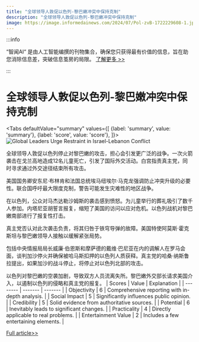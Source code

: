 ```yaml
---
title: "全球领导人敦促以色列-黎巴嫩冲突中保持克制"
description: "全球领导人敦促以色列-黎巴嫩冲突中保持克制"
image: https://image.informedainews.com/2024/07/Pol-zvB-1722229608-1.jpg
---
```



:::info

“智闻AI“ 是由人工智能编撰的刊物集合，确保您只获得最有价值的信息，旨在助您消除信息差，突破信息茧房的局限。  [了解更多 >>](/)

:::

# 全球领导人敦促以色列-黎巴嫩冲突中保持克制


<Tabs
	defaultValue="summary"
	values={[
	{label: 'summary', value: 'summary'},
	{label: 'score', value: 'score'},
]}>
<TabItem value="summary">
<img
  src="https://image.informedainews.com/2024/07/Pol-zvB-1722229608-1.jpg"
  alt="Global Leaders Urge Restraint in Israel-Lebanon Conflict"
/>



全球领导人敦促以色列停止对黎巴嫩的攻击，担心会引发更广泛的战争。一次火箭袭击在戈兰高地造成12名儿童死亡，引发了国际外交活动。白宫指责真主党，同时寻求通过外交途径结束所有攻击。

美国国务卿安东尼·布林肯和法国总统埃马纽埃尔·马克龙强调防止冲突升级的必要性。联合国呼吁最大限度克制，警告可能发生灾难性的地区战争。

在以色列，公众对马杰达勒沙姆斯的袭击感到愤怒。为儿童举行的葬礼吸引了数千人参加。内塔尼亚胡誓言报复，缩短了美国的访问以应对危机。以色列战机对黎巴嫩南部进行了报复性打击。

真主党否认对此次袭击负责，将其归咎于铁穹导弹的故障。美国特使阿莫斯·霍克斯坦与黎巴嫩领导人接触以缓解紧张局势。

包括中央情报局局长威廉·伯恩斯和摩萨德的戴维·巴尼亚在内的调解人在罗马会面，谈判加沙停火并确保被哈马斯扣押的以色列人质获释。真主党的哈桑·纳斯鲁拉提出，如果加沙的战斗停止，将停止对以色列北部的攻击。

以色列对黎巴嫩的空袭加剧，导致双方人员流离失所。黎巴嫩外交部长请求美国介入，以遏制以色列的侵略和真主党的报复。
</TabItem>
<TabItem value="score">
	| Scores     | Value   | Explanation |
	| -------- | ------- | ------- |
	| Objectivity  | 6    | Comprehensive reporting with in-depth analysis.    |
	| Social Impact | 5     | Significantly influences public opinion.    |
	| Credibility    | 5    | Solid evidence from authoritative sources.    |
	| Potential    | 6    | Inevitably leads to significant changes.    |
	| Practicality    | 4    | Directly applicable to real problems.    |
	| Entertainment Value    | 2    | Includes a few entertaining elements.    |
</TabItem>
</Tabs>

[Full article>>](https://www.theguardian.com/world/article/2024/jul/28/global-leaders-try-to-dissuade-israel-from-increasing-attacks-on-lebanon)
